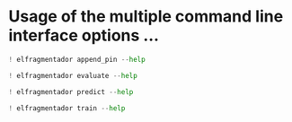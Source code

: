 # Usage of the multiple command line interface options ...

```python
! elfragmentador append_pin --help
```


```python
! elfragmentador evaluate --help
```


```python
! elfragmentador predict --help
```


```python
! elfragmentador train --help
```
